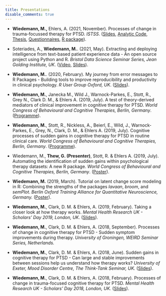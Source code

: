 ```yaml
---
title: Presentations
disable_comments: true
---
```

  
  
-  **Wiedemann, M.,** Ehlers, A. (2021, November).
  Processes of change in trauma-focussed therapy for PTSD.
  *ISTSS*.
  ([Slides](https://docs.google.com/presentation/d/e/2PACX-1vRDRujHXNGyK9i1j4MdNo_46z9HSVyv7je_hs-rjh057041YVwMtKo1dn50tT64gpfIELGWGpp9004E/pub?start=false&loop=false&delayms=3000), [Analytic Code](https://osf.io/h3v7t/), [Thesis](https://ora.ox.ac.uk/objects/uuid:96ac1526-0405-4147-b071-2b3bb0e24802), [Questionnaires](https://oxcadatresources.com/questionnaires-ptsd/), [R package](https://github.com/milanwiedemann/lcsm)).
  
- Soteriades, A., **Wiedemann, M.**. (2021, May).
  Extracting and deploying intelligence from text-based patient experience data - An open source project using Python and R.
  *Bristol Data Science Seminar Series,  Jean Golding Institute, UK*.
  ([Video](https://www.youtube.com/watch?v=ss5Q8GeXBOE), 
  [Slides](https://docs.google.com/presentation/d/e/2PACX-1vSM9qfzWUna64-1aED7806P-IyiwSH1qhloIJik8KzNDkhj6bVpgWSvy6z5Cds1Yg-Zu81M5tWknIHg/pub?start=false&loop=false&delayms=3000)).

- **Wiedemann, M.**. (2020, February).
  My journey from error messages to R Packages - Building tools to improve reproducibility and productivity in clinical psychology.
  *R User Group Oxford, UK*.
  ([Slides](https://github.com/r-oxford/r-oxford.github.io/blob/master/slides/2020_02_my_R_journey.pdf)).

- **Wiedemann, M.**, Janecka M., Wild J., Warnock-Parkes, E., Stott, R., Grey N., Clark D. M., & Ehlers A. (2019, July). 
  A test of theory-derived mediators of clinical improvement in cognitive therapy for PTSD.
  *World Congress of Behavioural and Cognitive Therapies, Berlin, Germany*.
  ([Programme](https://wcbct2019.org/Downloads/Congress-Programme.pdf)).

- **Wiedemann, M.**, Stott, R., Nickless, A., Beierl, E., Wild, J., Warnock-Parkes, E., Grey, N., Clark, D. M., & Ehlers A. (2019, July).
  Cognitive processes of sudden gains in cognitive therapy for PTSD in routine clinical care.
  *World Congress of Behavioural and Cognitive Therapies, Berlin, Germany*.
  ([Programme](https://wcbct2019.org/Downloads/Congress-Programme.pdf)).
  
- Wiedemann, M., **Thew, G. (Presenter)**, Stott, R. & Ehlers A. (2019, July).
  Automating the identification of sudden gains within psychological therapy datasets: A new R package.
  *World Congress of Behavioural and Cognitive Therapies, Berlin, Germany*.
  ([Poster](https://doi.org/10.6084/m9.figshare.11299289.v1)).

- **Wiedemann, M.** (2019, March). Tutorial on latent change score modeling in R: Combining the strengths of the packages *lavaan*, *broom*, and *semPlot*. *Berlin Oxford Training Alliance for Quantitative Neuroscience, Germany.* ([Poster](https://doi.org/10.6084/m9.figshare.7887599.v2)).

- **Wiedemann, M.**, Clark, D. M. & Ehlers, A. (2019, February). Taking a closer look at how therapy works. *Mental Health Research UK - Scholars' Day 2019, London, UK*. ([Slides](https://doi.org/10.6084/m9.figshare.7834841.v1)).
  
- **Wiedemann, M.**, Clark, D. M. & Ehlers, A. (2018, September). Processes of change in cognitive therapy for PTSD - Sudden symptom improvements during therapy. *University of Groningen, WEIRD Seminar Series, Netherlands.*

- **Wiedemann, M.**, Clark, D. M. & Ehlers, A. (2018, June). Sudden gains in cognitive therapy for PTSD - Can large and stable improvements between sessions help us understand how therapy works? *University of Exeter, Mood Disorder Centre, The Think-Tank Seminar, UK.* ([Slides](https://doi.org/10.6084/m9.figshare.7834844.v1)).

- **Wiedemann, M.**, Clark, D. M. & Ehlers, A. (2018, February). Processes of change in trauma-focused cognitive therapy for PTSD.  *Mental Health Research UK - Scholars' Day 2018, London, UK.* ([Slides](https://doi.org/10.6084/m9.figshare.7834826.v1)).
  

  
  